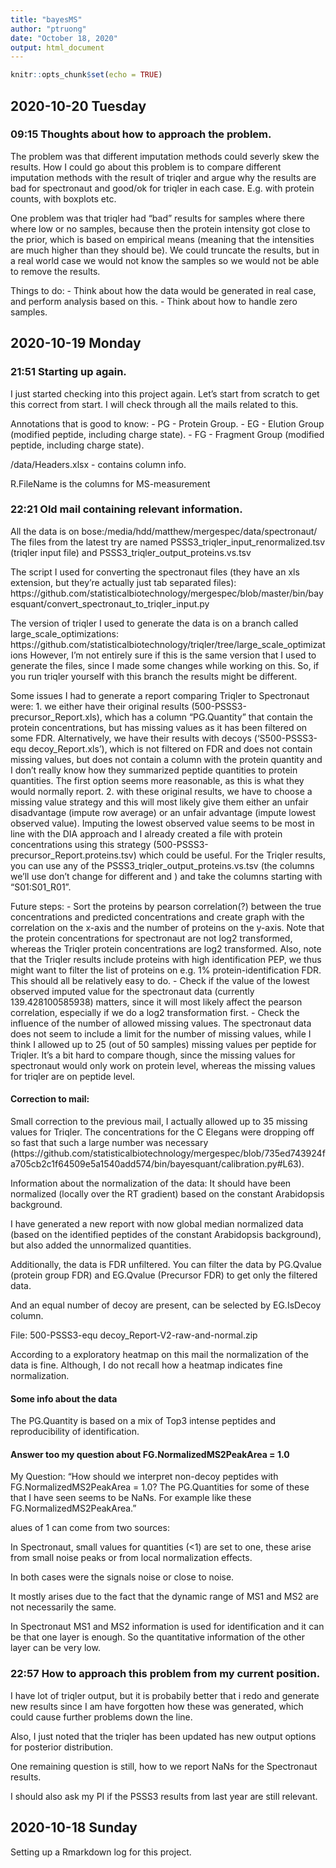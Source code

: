 ```yaml
---
title: "bayesMS"
author: "ptruong"
date: "October 18, 2020"
output: html_document
---
```


```r
knitr::opts_chunk$set(echo = TRUE)
```
## 2020-10-20 Tuesday
### 09:15 Thoughts about how to approach the problem.
The problem was that different imputation methods could severly skew the results. How I could go about this problem is to compare different imputation methods with the result of triqler and argue why the results are bad for spectronaut and good/ok for triqler in each case. E.g. with protein counts, with boxplots etc.

One problem was that triqler had "bad" results for samples where there where low or no samples, because then the protein intensity got close to the prior, which is based on empirical means (meaning that the intensities are much higher than they should be). We could truncate the results, but in a real world case we would not know the samples so we would not be able to remove the results. 

Things to do:
- Think about how the data would be generated in real case, and perform analysis based on this.
- Think about how to handle zero samples.

## 2020-10-19 Monday

### 21:51 Starting up again. 

I just started checking into this project again. Let's start from scratch to get this correct from start. I will check through all the mails related to this.

Annotations that is good to know:
- PG - Protein Group.
- EG - Elution Group (modified peptide, including charge state).
- FG - Fragment Group (modified peptide, including charge state).

/data/Headers.xlsx - contains column info.

R.FileName is the columns for MS-measurement

### 22:21 Old mail containing relevant information.

All the data is on bose:/media/hdd/matthew/mergespec/data/spectronaut/
The files from the latest try are named PSSS3_triqler_input_renormalized.tsv (triqler input file) and PSSS3_triqler_output_proteins.<x>vs<y>.tsv

The script I used for converting the spectronaut files (they have an xls extension, but they're actually just tab separated files): https://github.com/statisticalbiotechnology/mergespec/blob/master/bin/bayesquant/convert_spectronaut_to_triqler_input.py

The version of triqler I used to generate the data is on a branch called large_scale_optimizations: https://github.com/statisticalbiotechnology/triqler/tree/large_scale_optimizations
However, I'm not entirely sure if this is the same version that I used to generate the files, since I made some changes while working on this. So, if you run triqler yourself with this branch the results might be different. 

Some issues I had to generate a report comparing Triqler to Spectronaut were:
1. we either have their original results (500-PSSS3-precursor_Report.xls), which has a column "PG.Quantity" that contain the protein concentrations, but has missing values as it has been filtered on some FDR. Alternatively, we have their results with decoys ('S500-PSSS3-equ decoy_Report.xls'), which is not filtered on FDR and does not contain missing values, but does not contain a column with the protein quantity and I don't really know how they summarized peptide quantities to protein quantities. The first option seems more reasonable, as this is what they would normally report.
2. with these original results, we have to choose a missing value strategy and this will most likely give them either an unfair disadvantage (impute row average) or an unfair advantage (impute lowest observed value). Imputing the lowest observed value seems to be most in line with the DIA approach and I already created a file with protein concentrations using this strategy (500-PSSS3-precursor_Report.proteins.tsv) which could be useful. For the Triqler results, you can use any of the PSSS3_triqler_output_proteins.<x>vs<y>.tsv (the columns we'll use don't change for different <x> and <y>) and take the columns starting with "S01:S01_R01".

Future steps:
- Sort the proteins by pearson correlation(?) between the true concentrations and predicted concentrations and create graph with the correlation on the x-axis and the number of proteins on the y-axis. Note that the protein concentrations for spectronaut are not log2 transformed, whereas the Triqler protein concentrations are log2 transformed. Also, note that the Triqler results include proteins with high identification PEP, we thus might want to filter the list of proteins on e.g. 1% protein-identification FDR. This should all be relatively easy to do.
- Check if the value of the lowest observed imputed value for the spectronaut data (currently 139.428100585938) matters, since it will most likely affect the pearson correlation, especially if we do a log2 transformation first.
- Check the influence of the number of allowed missing values. The spectronaut data does not seem to include a limit for the number of missing values, while I think I allowed up to 25 (out of 50 samples) missing values per peptide for Triqler. It's a bit hard to compare though, since the missing values for spectronaut would only work on protein level, whereas the missing values for triqler are on peptide level.

#### Correction to mail:
Small correction to the previous mail, I actually allowed up to 35 missing values for Triqler. The concentrations for the C Elegans were dropping off so fast that such a large number was necessary (https://github.com/statisticalbiotechnology/mergespec/blob/735ed743924fa705cb2c1f64509e5a1540add574/bin/bayesquant/calibration.py#L63).

Information about the normalization of the data:
It should have been normalized (locally over the RT gradient) based on the constant Arabidopsis background.

I have generated a new report with now global median normalized data (based on the identified peptides of the constant Arabidopsis background), but also added the unnormalized quantities.

Additionally, the data is FDR unfiltered. You can filter the data by PG.Qvalue (protein group FDR) and EG.Qvalue (Precursor FDR) to get only the filtered data.

And an equal number of decoy are present, can be selected by EG.IsDecoy column.

File: 500-PSSS3-equ decoy_Report-V2-raw-and-normal.zip

According to a exploratory heatmap on this mail the normalization of the data is fine. Although, I do not recall how a heatmap indicates fine normalization.

#### Some info about the data

The PG.Quantity is based on a mix of Top3 intense peptides and reproducibility of identification.

#### Answer too my question about FG.NormalizedMS2PeakArea = 1.0

My Question: "How should we interpret non-decoy peptides with FG.NormalizedMS2PeakArea = 1.0? The PG.Quantities for some of these that I have seen seems to be NaNs. For example like these FG.NormalizedMS2PeakArea."

alues of 1 can come from two sources:

In Spectronaut, small values for quantities (<1) are set to one, these arise from small noise peaks or from local normalization effects.

In both cases were the signals noise or close to noise.

It mostly arises due to the fact that the dynamic range of MS1 and MS2 are not necessarily the same.

In Spectronaut MS1 and MS2 information is used for identification and it can be that one layer is enough. So the quantitative information of the other layer can be very low.

### 22:57 How to approach this problem from my current position.

I have lot of triqler output, but it is probabily better that i redo and generate new results since I am have forgotten how these was generated, which could cause further problems down the line.

Also, I just noted that the triqler has been updated has new output options for posterior distribution. 

One remaining question is still, how to we report NaNs for the Spectronaut results.

I should also ask my PI if the PSSS3 results from last year are still relevant. 

## 2020-10-18 Sunday

Setting up a Rmarkdown log for this project. 
